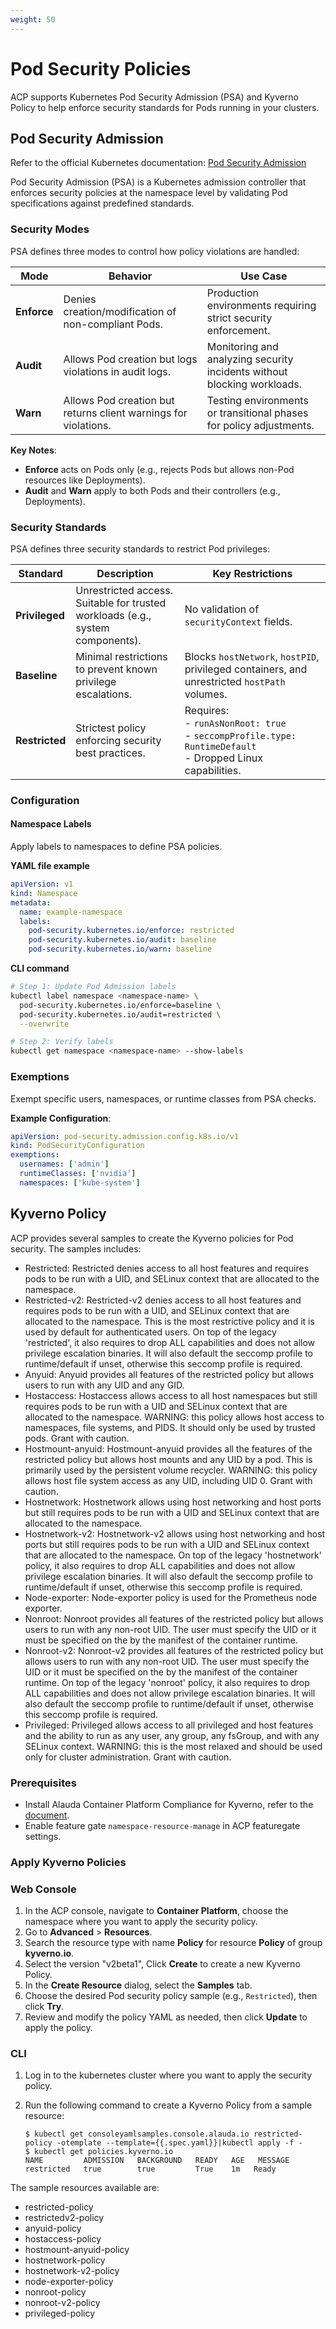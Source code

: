 ```yaml
---
weight: 50
---
```


# Pod Security Policies

ACP supports Kubernetes Pod Security Admission (PSA) and Kyverno Policy to help enforce security standards for Pods running in your clusters.

## Pod Security Admission

Refer to the official Kubernetes documentation: [Pod Security Admission](https://kubernetes.io/docs/concepts/security/pod-security-admission/)

Pod Security Admission (PSA) is a Kubernetes admission controller that enforces security policies at the namespace level by validating Pod specifications against predefined standards.

### Security Modes

PSA defines three modes to control how policy violations are handled:

| Mode        | Behavior                                                        | Use Case                                                                |
| ----------- | --------------------------------------------------------------- | ----------------------------------------------------------------------- |
| **Enforce** | Denies creation/modification of non-compliant Pods.             | Production environments requiring strict security enforcement.          |
| **Audit**   | Allows Pod creation but logs violations in audit logs.          | Monitoring and analyzing security incidents without blocking workloads. |
| **Warn**    | Allows Pod creation but returns client warnings for violations. | Testing environments or transitional phases for policy adjustments.     |

**Key Notes**:

- **Enforce** acts on Pods only (e.g., rejects Pods but allows non-Pod resources like Deployments).
- **Audit** and **Warn** apply to both Pods and their controllers (e.g., Deployments).

### Security Standards

PSA defines three security standards to restrict Pod privileges:

| Standard       | Description                                                                    | Key Restrictions                                                                                                      |
| -------------- | ------------------------------------------------------------------------------ | --------------------------------------------------------------------------------------------------------------------- |
| **Privileged** | Unrestricted access. Suitable for trusted workloads (e.g., system components). | No validation of `securityContext` fields.                                                                            |
| **Baseline**   | Minimal restrictions to prevent known privilege escalations.                   | Blocks `hostNetwork`, `hostPID`, privileged containers, and unrestricted `hostPath` volumes.                          |
| **Restricted** | Strictest policy enforcing security best practices.                            | Requires: <br/>- `runAsNonRoot: true` <br/>- `seccompProfile.type: RuntimeDefault` <br/>- Dropped Linux capabilities. |

### Configuration

#### Namespace Labels

Apply labels to namespaces to define PSA policies.

**YAML file example**

```yaml
apiVersion: v1
kind: Namespace
metadata:
  name: example-namespace
  labels:
    pod-security.kubernetes.io/enforce: restricted
    pod-security.kubernetes.io/audit: baseline
    pod-security.kubernetes.io/warn: baseline
```

**CLI command**

```bash
# Step 1: Update Pod Admission labels
kubectl label namespace <namespace-name> \
  pod-security.kubernetes.io/enforce=baseline \
  pod-security.kubernetes.io/audit=restricted \
  --overwrite

# Step 2: Verify labels
kubectl get namespace <namespace-name> --show-labels
```

### Exemptions

Exempt specific users, namespaces, or runtime classes from PSA checks.

**Example Configuration**:

```yaml
apiVersion: pod-security.admission.config.k8s.io/v1
kind: PodSecurityConfiguration
exemptions:
  usernames: ['admin']
  runtimeClasses: ['nvidia']
  namespaces: ['kube-system']
```

## Kyverno Policy

ACP provides several samples to create the Kyverno policies for Pod security. The samples includes:
- Restricted: Restricted denies access to all host features and requires pods to be run with a UID, and SELinux context that are allocated to the namespace.
- Restricted-v2: Restricted-v2 denies access to all host features and requires pods to be run with a UID, and SELinux context that are allocated to the namespace. This is the most restrictive policy and it is used by default for authenticated users. On top of the legacy 'restricted', it also requires to drop ALL capabilities and does not allow privilege escalation binaries. It will also default the seccomp profile to runtime/default if unset, otherwise this seccomp profile is required.
- Anyuid: Anyuid provides all features of the restricted policy but allows users to run with any UID and any GID.
- Hostaccess: Hostaccess allows access to all host namespaces but still requires pods to be run with a UID and SELinux context that are allocated to the namespace. WARNING: this policy allows host access to namespaces, file systems, and PIDS. It should only be used by trusted pods. Grant with caution.
- Hostmount-anyuid: Hostmount-anyuid provides all the features of the restricted policy but allows host mounts and any UID by a pod. This is primarily used by the persistent volume recycler. WARNING: this policy allows host file system access as any UID, including UID 0. Grant with caution.
- Hostnetwork: Hostnetwork allows using host networking and host ports but still requires pods to be run with a UID and SELinux context that are allocated to the namespace.
- Hostnetwork-v2: Hostnetwork-v2 allows using host networking and host ports but still requires pods to be run with a UID and SELinux context that are allocated to the namespace. On top of the legacy 'hostnetwork' policy, it also requires to drop ALL capabilities and does not allow privilege escalation binaries. It will also default the seccomp profile to runtime/default if unset, otherwise this seccomp profile is required.
- Node-exporter: Node-exporter policy is used for the Prometheus node exporter.
- Nonroot: Nonroot provides all features of the restricted policy but allows users to run with any non-root UID. The user must specify the UID or it must be specified on the by the manifest of the container runtime.
- Nonroot-v2: Nonroot-v2 provides all features of the restricted policy but allows users to run with any non-root UID. The user must specify the UID or it must be specified on the by the manifest of the container runtime. On top of the legacy 'nonroot' policy, it also requires to drop ALL capabilities and does not allow privilege escalation binaries. It will also default the seccomp profile to runtime/default if unset, otherwise this seccomp profile is required.
- Privileged: Privileged allows access to all privileged and host features and the ability to run as any user, any group, any fsGroup, and with any SELinux context. WARNING: this is the most relaxed and should be used only for cluster administration. Grant with caution.

### Prerequisites

- Install Alauda Container Platform Compliance for Kyverno, refer to the [document](../../../security/security_and_compliance/compliance/install.mdx).
- Enable feature gate `namespace-resource-manage` in ACP featuregate settings.

### Apply Kyverno Policies

### Web Console

1. In the ACP console, navigate to **Container Platform**, choose the namespace where you want to apply the security policy.
2. Go to **Advanced** > **Resources**.
3. Search the resource type with name **Policy** for resource **Policy** of group **kyverno.io**.
4. Select the version "v2beta1", Click **Create** to create a new Kyverno Policy.
5. In the **Create Resource** dialog, select the **Samples** tab.
6. Choose the desired Pod security policy sample (e.g., `Restricted`), then click **Try**.
7. Review and modify the policy YAML as needed, then click **Update** to apply the policy.

### CLI

1. Log in to the kubernetes cluster where you want to apply the security policy.
2. Run the following command to create a Kyverno Policy from a sample resource:

   ```shell
   $ kubectl get consoleyamlsamples.console.alauda.io restricted-policy -otemplate --template={{.spec.yaml}}|kubectl apply -f -
   $ kubectl get policies.kyverno.io
   NAME         ADMISSION   BACKGROUND   READY   AGE   MESSAGE
   restricted   true        true         True    1m   Ready
   ```

The sample resources available are:
- restricted-policy
- restrictedv2-policy
- anyuid-policy
- hostaccess-policy
- hostmount-anyuid-policy
- hostnetwork-policy
- hostnetwork-v2-policy
- node-exporter-policy
- nonroot-policy
- nonroot-v2-policy
- privileged-policy